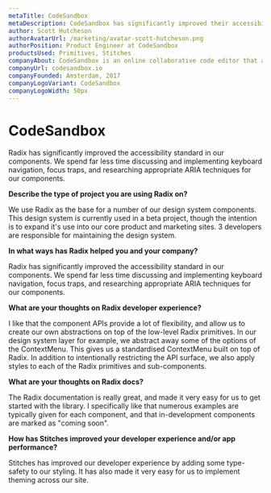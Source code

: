 ```yaml
---
metaTitle: CodeSandbox
metaDescription: CodeSandbox has significantly improved their accessibility standard by using Radix Primitives as the base for a number of their design system components.
author: Scott Hutcheson
authorAvatarUrl: /marketing/avatar-scott-hutcheson.png
authorPosition: Product Engineer at CodeSandbox
productsUsed: Primitives, Stitches
companyAbout: CodeSandbox is an online collaborative code editor that allows developers to design and create web applications.
companyUrl: codesandbox.io
companyFounded: Amsterdam, 2017
companyLogoVariant: CodeSandbox
companyLogoWidth: 50px
---
```


# CodeSandbox

<HeroQuote>
  Radix has significantly improved the accessibility standard in our components.
  We spend far less time discussing and implementing keyboard navigation, focus
  traps, and researching appropriate ARIA techniques for our components.
</HeroQuote>

**Describe the type of project you are using Radix on?**

We use Radix as the base for a number of our design system components. This design system is currently used in a beta project, though the intention is to expand it's use into our core product and marketing sites. 3 developers are responsible for maintaining the design system.

**In what ways has Radix helped you and your company?**

Radix has significantly improved the accessibility standard in our components. We spend far less time discussing and implementing keyboard navigation, focus traps, and researching appropriate ARIA techniques for our components.

**What are your thoughts on Radix developer experience?**

I like that the component APIs provide a lot of flexibility, and allow us to create our own abstractions on top of the low-level Radix primitives. In our design system layer for example, we abstract away some of the options of the ContextMenu. This gives us a standardised ContextMenu built on top of Radix. In addition to intentionally restricting the API surface, we also apply styles to each of the Radix primitives and sub-components.

**What are your thoughts on Radix docs?**

The Radix documentation is really great, and made it very easy for us to get started with the library. I specifically like that numerous examples are typically given for each component, and that in-development components are marked as "coming soon".

**How has Stitches improved your developer experience and/or app performance?**

Stitches has improved our developer experience by adding some type-safety to our styling. It has also made it very easy for us to implement theming across our site.
